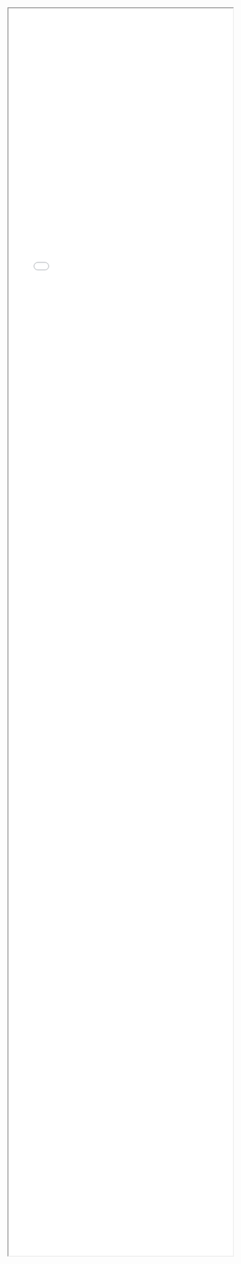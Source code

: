 <iframe style="width:100%; height: 70vh;" src="html/map_liverpool_2018_residence_mean.html" title="Map"></iframe>
